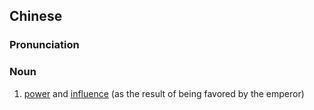 {{also|权宠}}
==Chinese==
{{zh-forms|s=权宠}}

===Pronunciation===
{{zh-pron
|m=quánchǒng
|cat=n
}}

===Noun===
{{zh-noun}}

# {{lb|zh|archaic}} [[power]] and [[influence]] (as the result of being favored by the emperor)